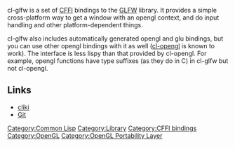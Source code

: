 cl-glfw is a set of [[CFFI]] bindings to the [http://www.glfw.org GLFW] library. It provides a simple cross-platform way to get a window with an opengl context, and do input handling and other platform-dependent things. 

cl-glfw also includes automatically generated opengl and glu bindings, but you can use other opengl bindings with it as well ([[cl-opengl]] is known to work). The interface is less lispy than that provided by cl-opengl. For example, opengl functions have type suffixes (as they do in C) in cl-glfw but not cl-opengl.

== Links == 

* [http://www.cliki.net/CL-GLFW cliki]
* [http://repo.or.cz/w/cl-glfw.git Git]

[[Category:Common Lisp]]
[[Category:Library]]
[[Category:CFFI bindings]]
[[Category:OpenGL]]
[[Category:OpenGL Portability Layer]]